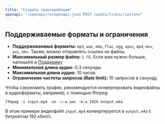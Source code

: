 ```yaml
---
title: "Создать транскрибацию"
openapi: "/openapi/ru/openapi.json POST /audio/transcriptions"
---
```



## Поддерживаемые форматы и ограничения

- **Поддерживаемые форматы:** `mp3`, `wav`, `m4a`, `flac`, `ogg`, `opus`, `mp4`, `mov`, `avi`, `mkv`. Также, можно отправлять ссылки на файлы.
- **Максимальный размер файла:** `1 ГБ`. Если вам нужно больше, напишите в <a href="https://t.me/RND_RandoM">Поддержку</a>
- **Минимальная длина аудио:** 0.3 секунды.
- **Максимальная длина аудио:** 10 часов.
- **Ограничение частоты запросов (Rate limit):** 10 запросов в секунду.

<Tip>

Чтобы сэкономить трафик, рекомендуется конвертировать видеофайлы в аудиоформаты, например, с помощью ffmpeg:

`ffmpeg -i input.mp4 -vn -c:a aac -b:a 192k output.m4a`

В этом примере видеофайл `input.mp4` конвертируется в `output.m4a` с битрейтом 192 кбит/с.

</Tip>

<SpeechToTextSnippetRu />

